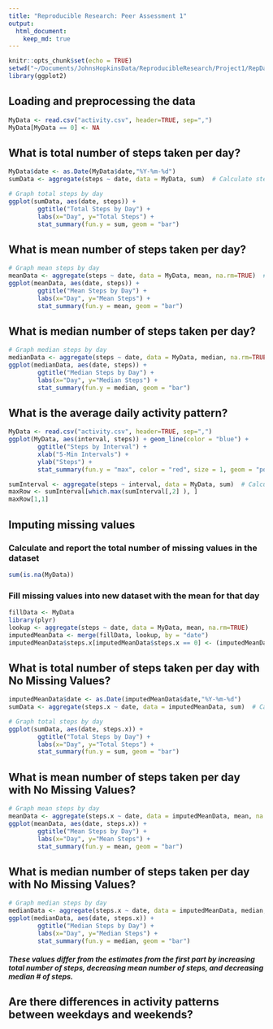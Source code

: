 ```yaml
---
title: "Reproducible Research: Peer Assessment 1"
output: 
  html_document:
    keep_md: true
---
```


```r
knitr::opts_chunk$set(echo = TRUE)
setwd("~/Documents/JohnsHopkinsData/ReproducibleResearch/Project1/RepData_PeerAssessment1")
library(ggplot2)
```

## Loading and preprocessing the data
```r
MyData <- read.csv("activity.csv", header=TRUE, sep=",")
MyData[MyData == 0] <- NA
```

## What is total number of steps taken per day?
```r
MyData$date <- as.Date(MyData$date,"%Y-%m-%d")
sumData <- aggregate(steps ~ date, data = MyData, sum)  # Calculate step totals

# Graph total steps by day
ggplot(sumData, aes(date, steps)) +
        ggtitle("Total Steps by Day") + 
        labs(x="Day", y="Total Steps") +
        stat_summary(fun.y = sum, geom = "bar")
```

## What is mean number of steps taken per day?
```r
# Graph mean steps by day
meanData <- aggregate(steps ~ date, data = MyData, mean, na.rm=TRUE)  # Calculate step mean
ggplot(meanData, aes(date, steps)) +
        ggtitle("Mean Steps by Day") + 
        labs(x="Day", y="Mean Steps") +
        stat_summary(fun.y = mean, geom = "bar")
```

## What is median number of steps taken per day?
```r
# Graph median steps by day
medianData <- aggregate(steps ~ date, data = MyData, median, na.rm=TRUE)  # Calculate step median
ggplot(medianData, aes(date, steps)) +
        ggtitle("Median Steps by Day") + 
        labs(x="Day", y="Median Steps") +
        stat_summary(fun.y = median, geom = "bar")

```

## What is the average daily activity pattern?
```r
MyData <- read.csv("activity.csv", header=TRUE, sep=",")
ggplot(MyData, aes(interval, steps)) + geom_line(color = "blue") +
        ggtitle("Steps by Interval") +
        xlab("5-Min Intervals") +
        ylab("Steps") + 
        stat_summary(fun.y = "max", color = "red", size = 1, geom = "point")

sumInterval <- aggregate(steps ~ interval, data = MyData, sum)  # Calculate step totals by interval
maxRow <- sumInterval[which.max(sumInterval[,2] ), ]
maxRow[1,1]

```

## Imputing missing values
### Calculate and report the total number of missing values in the dataset 
```r
sum(is.na(MyData))

```

### Fill missing values into new dataset with the mean for that day
```r
fillData <- MyData
library(plyr)
lookup <- aggregate(steps ~ date, data = MyData, mean, na.rm=TRUE)
imputedMeanData <- merge(fillData, lookup, by = "date")
imputedMeanData$steps.x[imputedMeanData$steps.x == 0] <- (imputedMeanData$steps.y[imputedMeanData$steps.x == 0])

```

## What is total number of steps taken per day with No Missing Values?
```r
imputedMeanData$date <- as.Date(imputedMeanData$date,"%Y-%m-%d")
sumData <- aggregate(steps.x ~ date, data = imputedMeanData, sum)  # Calculate step totals

# Graph total steps by day
ggplot(sumData, aes(date, steps.x)) +
        ggtitle("Total Steps by Day") + 
        labs(x="Day", y="Total Steps") +
        stat_summary(fun.y = sum, geom = "bar")
```

## What is mean number of steps taken per day with No Missing Values?
```r

# Graph mean steps by day
meanData <- aggregate(steps.x ~ date, data = imputedMeanData, mean, na.rm=TRUE)  # Calculate step mean
ggplot(meanData, aes(date, steps.x)) +
        ggtitle("Mean Steps by Day") + 
        labs(x="Day", y="Mean Steps") +
        stat_summary(fun.y = mean, geom = "bar")
```

## What is median number of steps taken per day with No Missing Values?
```r

# Graph median steps by day
medianData <- aggregate(steps.x ~ date, data = imputedMeanData, median, na.rm=TRUE)  # Calculate step median
ggplot(medianData, aes(date, steps.x)) +
        ggtitle("Median Steps by Day") + 
        labs(x="Day", y="Median Steps") +
        stat_summary(fun.y = median, geom = "bar")

```

##### These values differ from the estimates from the first part by increasing total number of steps, decreasing mean number of steps, and decreasing median # of steps. 


## Are there differences in activity patterns between weekdays and weekends?
```r



```


